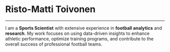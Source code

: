 <div class="centered-content">
  <h1>Risto-Matti Toivonen</h1>
  <hr class="divider-line">

  <p class="about-text">
    I am a __Sports Scientist__ with extensive experience in __football analytics__ and __research__. 
    My work focuses on using data-driven insights to enhance athletic performance, optimize training programs, 
    and contribute to the overall success of professional football teams.
  </p>
</div>